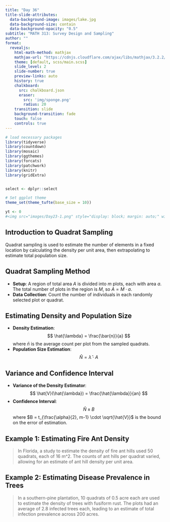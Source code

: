 ```yaml
---
title: "Day 36"
title-slide-attributes:
  data-background-image: images/lake.jpg
  data-background-size: contain
  data-background-opacity: "0.5"
subtitle: "MATH 313: Survey Design and Sampling"
author: ""
format:
  revealjs:
    html-math-method: mathjax
    mathjax-url: "https://cdnjs.cloudflare.com/ajax/libs/mathjax/3.2.2/MathJax.js"
    theme: [default, scss/main.scss]
    slide_level: 2
    slide-number: true
    preview-links: auto
    history: true
    chalkboard: 
      src: chalkboard.json
      eraser:
        src: 'img/sponge.png'
        radius: 20
    transition: slide
    background-transition: fade    
    touch: false
    controls: true
---
```


```r
# load necessary packages
library(tidyverse)
library(countdown)
library(mosaic)
library(ggthemes)
library(forcats)
library(patchwork)
library(knitr)
library(gridExtra)


select <- dplyr::select

# Set ggplot theme
theme_set(theme_tufte(base_size = 10))

yt <- 0
#<img src="images/Day23-1.png" style="display: block; margin: auto;" width="80%"  loading="lazy" decoding="async">
```

## Introduction to Quadrat Sampling {.font80}

::: cle7
Quadrat sampling is used to estimate the number of elements in a fixed location by calculating the density per unit area, then extrapolating to estimate total population size.
:::

## Quadrat Sampling Method {.font80}

::: cle12
- **Setup**: A region of total area $A$ is divided into $m$ plots, each with area $a$. The total number of plots in the region is $M$, so $A = M \cdot a$.
- **Data Collection**: Count the number of individuals in each randomly selected plot or quadrat.
:::

## Estimating Density and Population Size {.font80}

::: cle7
- **Density Estimation**:
  $$
  \hat{\lambda} = \frac{\bar{n}}{a}
  $$
  where $\bar{n}$ is the average count per plot from the sampled quadrats.
- **Population Size Estimation**:
  $$
  \hat{N} = \hat{\lambda} \cdot A
  $$
:::

## Variance and Confidence Interval {.font80}

::: cle12
- **Variance of the Density Estimator**:
  $$
  \hat{V}(\hat{\lambda}) = \frac{\hat{\lambda}}{an}
  $$
- **Confidence Interval**:
  $$
  \hat{N} \pm B
  $$
  where $B = t_{\frac{\alpha}{2}, m-1} \cdot \sqrt{\hat{V}}$ is the bound on the error of estimation.
:::

## Example 1: Estimating Fire Ant Density {.font60}

> In Florida, a study to estimate the density of fire ant hills used 50 quadrats, each of 16 m^2. The counts of ant hills per quadrat varied, allowing for an estimate of ant hill density per unit area.

## Example 2: Estimating Disease Prevalence in Trees {.font60}

> In a southern-pine plantation, 10 quadrats of 0.5 acre each are used to estimate the density of trees with fusiform rust. The plots had an average of 2.8 infected trees each, leading to an estimate of total infection prevalence across 200 acres.

